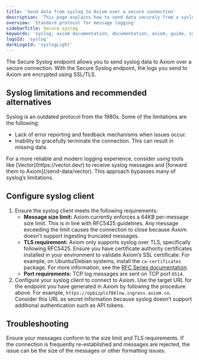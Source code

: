 ```yaml
---
title: 'Send data from syslog to Axiom over a secure connection'
description: 'This page explains how to send data securely from a syslog logging system to Axiom.'
overview: 'Standard protocol for message logging'
sidebarTitle: Secure syslog
keywords: 'syslog, axiom documentation, documentation, axiom, guide, syslog logs, tcp, udp, docker'
logoId: 'syslog'
darkLogoId: 'syslogLight'
---
```



The Secure Syslog endpoint allows you to send syslog data to Axiom over a secure connection. With the Secure Syslog endpoint, the logs you send to Axiom are encrypted using SSL/TLS.

## Syslog limitations and recommended alternatives

Syslog is an outdated protocol from the 1980s. Some of the limitations are the following:

- Lack of error reporting and feedback mechanisms when issues occur.
- Inability to gracefully terminate the connection. This can result in missing data.

<Note>
For a more reliable and modern logging experience, consider using tools like [Vector](https://vector.dev/) to receive syslog messages and [forward them to Axiom](/send-data/vector). This approach bypasses many of syslog’s limitations.
</Note>

<Prerequisites />

<SetUpEndpoint endpointName="Secure Syslog" />

## Configure syslog client

1. Ensure the syslog client meets the following requirements:
    - **Message size limit:** Axiom currently enforces a 64KB per-message size limit. This is in line with RFC5425 guidelines. Any message exceeding the limit causes the connection to close because Axiom doesn’t support ingesting truncated messages.
    - **TLS requirement:** Axiom only supports syslog over TLS, specifically following RFC5425. Ensure you have certificate authority certificates installed in your environment to validate Axiom’s SSL certificate. For example, on Ubuntu/Debian systems, install the `ca-certificates` package. For more information, see the [RFC Series documentation](https://www.rfc-editor.org/rfc/rfc5425).
    - **Port requirements:** TCP log messages are sent on TCP port `6514`.
1. Configure your syslog client to connect to Axiom. Use the target URL for the endpoint you have generated in Axiom by following the procedure above. For example, `https://opbizplsf8klnw.ingress.axiom.co`. Consider this URL as secret information because syslog doesn’t support additional authentication such as API tokens.

## Troubleshooting

Ensure your messages conform to the size limit and TLS requirements. If the connection is frequently re-established and messages are rejected, the issue can be the size of the messages or other formatting issues.